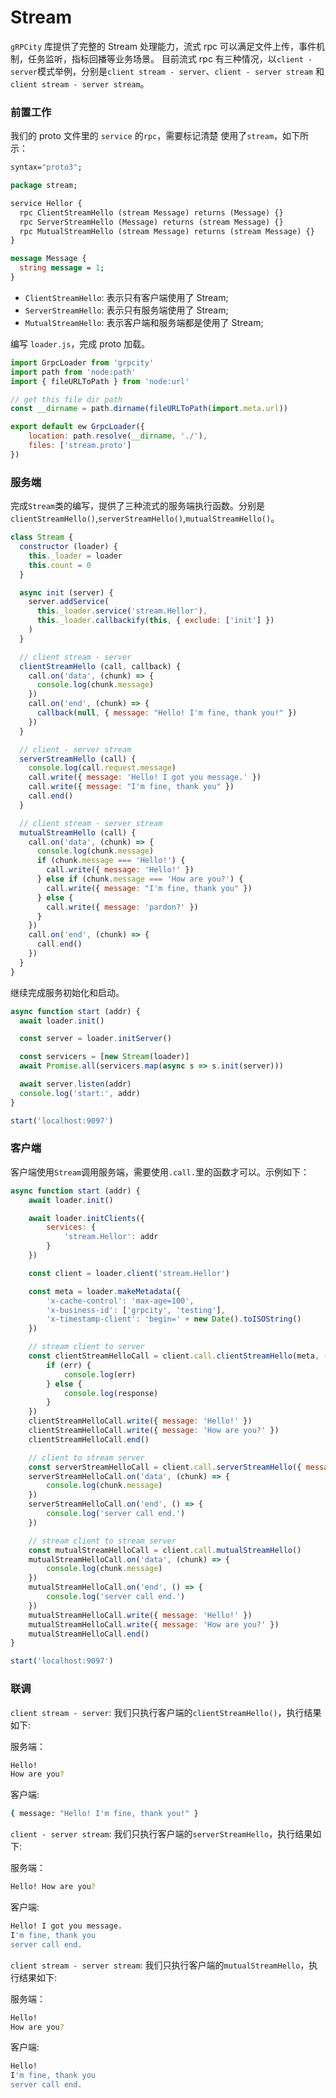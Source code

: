 # Stream

`gRPCity` 库提供了完整的 Stream 处理能力，流式 rpc 可以满足文件上传，事件机制，任务监听，指标回播等业务场景。
目前流式 rpc 有三种情况，以`client - server`模式举例，分别是`client stream - server`、`client - server stream` 和 `client stream - server stream`。

### 前置工作

我们的 proto 文件里的 `service` 的`rpc`，需要标记清楚 使用了`stream`，如下所示：

```proto filename="stream.proto"
syntax="proto3";

package stream;

service Hellor {
  rpc ClientStreamHello (stream Message) returns (Message) {}
  rpc ServerStreamHello (Message) returns (stream Message) {}
  rpc MutualStreamHello (stream Message) returns (stream Message) {}
}

message Message {
  string message = 1;
}
```

- `ClientStreamHello`: 表示只有客户端使用了 Stream;
- `ServerStreamHello`: 表示只有服务端使用了 Stream;
- `MutualStreamHello`: 表示客户端和服务端都是使用了 Stream;


编写 `loader.js`，完成 proto 加载。

```js filename="./loader.js"
import GrpcLoader from 'grpcity'
import path from 'node:path'
import { fileURLToPath } from 'node:url'

// get this file dir path
const __dirname = path.dirname(fileURLToPath(import.meta.url))

export default ew GrpcLoader({
    location: path.resolve(__dirname, './'),
    files: ['stream.proto']
})
```

### 服务端

完成`Stream`类的编写，提供了三种流式的服务端执行函数。分别是`clientStreamHello()`,`serverStreamHello()`,`mutualStreamHello()`。

```js filename="./server.js"
class Stream {
  constructor (loader) {
    this._loader = loader
    this.count = 0
  }

  async init (server) {
    server.addService(
      this._loader.service('stream.Hellor'),
      this._loader.callbackify(this, { exclude: ['init'] })
    )
  }

  // client stream - server
  clientStreamHello (call, callback) {
    call.on('data', (chunk) => {
      console.log(chunk.message)
    })
    call.on('end', (chunk) => {
      callback(null, { message: "Hello! I'm fine, thank you!" })
    })
  }

  // client - server stream
  serverStreamHello (call) {
    console.log(call.request.message)
    call.write({ message: 'Hello! I got you message.' })
    call.write({ message: "I'm fine, thank you" })
    call.end()
  }

  // client stream - server stream
  mutualStreamHello (call) {
    call.on('data', (chunk) => {
      console.log(chunk.message)
      if (chunk.message === 'Hello!') {
        call.write({ message: 'Hello!' })
      } else if (chunk.message === 'How are you?') {
        call.write({ message: "I'm fine, thank you" })
      } else {
        call.write({ message: 'pardon?' })
      }
    })
    call.on('end', (chunk) => {
      call.end()
    })
  }
}
```

继续完成服务初始化和启动。

```js filename="./server.js"
async function start (addr) {
  await loader.init()

  const server = loader.initServer()

  const servicers = [new Stream(loader)]
  await Promise.all(servicers.map(async s => s.init(server)))

  await server.listen(addr)
  console.log('start:', addr)
}

start('localhost:9097')
```

### 客户端

客户端使用`Stream`调用服务端，需要使用`.call.`里的函数才可以。示例如下：

```js filename="./client.js"
async function start (addr) {
    await loader.init()

    await loader.initClients({
        services: {
            'stream.Hellor': addr
        }
    })

    const client = loader.client('stream.Hellor')

    const meta = loader.makeMetadata({
        'x-cache-control': 'max-age=100',
        'x-business-id': ['grpcity', 'testing'],
        'x-timestamp-client': 'begin=' + new Date().toISOString()
    })

    // stream client to server
    const clientStreamHelloCall = client.call.clientStreamHello(meta, (err, response) => {
        if (err) {
            console.log(err)
        } else {
            console.log(response)
        }
    })
    clientStreamHelloCall.write({ message: 'Hello!' })
    clientStreamHelloCall.write({ message: 'How are you?' })
    clientStreamHelloCall.end()

    // client to stream server
    const serverStreamHelloCall = client.call.serverStreamHello({ message: 'Hello! How are you?' })
    serverStreamHelloCall.on('data', (chunk) => {
        console.log(chunk.message)
    })
    serverStreamHelloCall.on('end', () => {
        console.log('server call end.')
    })

    // stream client to stream server
    const mutualStreamHelloCall = client.call.mutualStreamHello()
    mutualStreamHelloCall.on('data', (chunk) => {
        console.log(chunk.message)
    })
    mutualStreamHelloCall.on('end', () => {
        console.log('server call end.')
    })
    mutualStreamHelloCall.write({ message: 'Hello!' })
    mutualStreamHelloCall.write({ message: 'How are you?' })
    mutualStreamHelloCall.end()
}

start('localhost:9097')
```

### 联调

`client stream - server`: 我们只执行客户端的`clientStreamHello()`，执行结果如下:

服务端：
```sh
Hello!
How are you?
```

客户端:
```sh
{ message: "Hello! I'm fine, thank you!" }
```

`client - server stream`: 我们只执行客户端的`serverStreamHello`，执行结果如下:

服务端：
```sh
Hello! How are you?
```

客户端:
```sh
Hello! I got you message.
I'm fine, thank you
server call end.
```


`client stream - server stream`: 我们只执行客户端的`mutualStreamHello`，执行结果如下:


服务端：
```sh
Hello!
How are you?
```

客户端:
```sh
Hello!
I'm fine, thank you
server call end.
```

